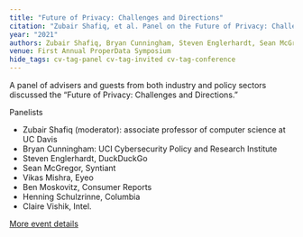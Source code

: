 ```yaml
---
title: "Future of Privacy: Challenges and Directions"
citation: "Zubair Shafiq, et al. Panel on the Future of Privacy: Challenges and Directions. First Annual ProperData Symposium. 2021"
year: "2021"
authors: Zubair Shafiq, Bryan Cunningham, Steven Englerhardt, Sean McGregor, Vikas Mishra, Ben Moskovitz, Henning Schulzrinne, Claire Vishik
venue: First Annual ProperData Symposium
hide_tags: cv-tag-panel cv-tag-invited cv-tag-conference
---
```

A panel of advisers and guests from both industry and policy sectors discussed the “Future of Privacy: Challenges and Directions.”

Panelists

* Zubair Shafiq (moderator): associate professor of computer science at UC Davis
* Bryan Cunningham: UCI Cybersecurity Policy and Research Institute
* Steven Englerhardt, DuckDuckGo
* Sean McGregor, Syntiant
* Vikas Mishra, Eyeo
* Ben Moskovitz, Consumer Reports
* Henning Schulzrinne, Columbia
* Claire Vishik, Intel.

[More event details](https://engineering.uci.edu/news/2021/12/first-annual-properdata-symposium-focuses-future-privacy)
